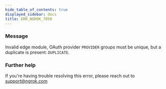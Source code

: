 ```yaml
---
hide_table_of_contents: true
displayed_sidebar: docs
title: ERR_NGROK_7050
---
```


### Message

Invalid edge module, OAuth provider `PROVIDER` groups must be unique, but a duplicate is present: `DUPLICATE`.

### Further help

If you're having trouble resolving this error, please reach out to [support@ngrok.com](mailto:support@ngrok.com?subject=Help%20with%20ERR_NGROK_7050)
